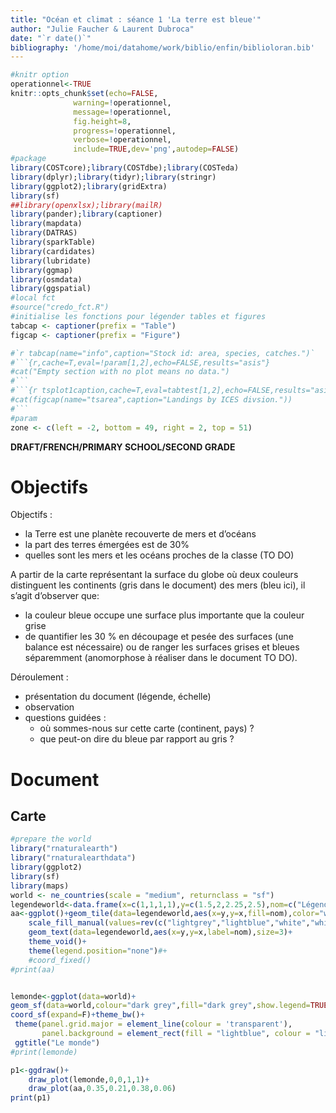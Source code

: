 ```yaml
---
title: "Océan et climat : séance 1 'La terre est bleue'"
author: "Julie Faucher & Laurent Dubroca"
date: "`r date()`"
bibliography: '/home/moi/datahome/work/biblio/enfin/biblioloran.bib'
---
```



```r
#knitr option
operationnel<-TRUE
knitr::opts_chunk$set(echo=FALSE, 
		      warning=!operationnel, 
		      message=!operationnel,
		      fig.height=8,
		      progress=!operationnel,
		      verbose=!operationnel,
		      include=TRUE,dev='png',autodep=FALSE)
#package
library(COSTcore);library(COSTdbe);library(COSTeda)
library(dplyr);library(tidyr);library(stringr)
library(ggplot2);library(gridExtra)
library(sf)
##library(openxlsx);library(mailR)
library(pander);library(captioner)
library(mapdata)
library(DATRAS)
library(sparkTable)
library(cardidates)
library(lubridate)
library(ggmap)
library(osmdata)
library(ggspatial)
#local fct
#source("credo_fct.R")
#initialise les fonctions pour légender tables et figures
tabcap <- captioner(prefix = "Table")
figcap <- captioner(prefix = "Figure")

#`r tabcap(name="info",caption="Stock id: area, species, catches.")`
#```{r,cache=T,eval=!param[1,2],echo=FALSE,results="asis"}
#cat("Empty section with no plot means no data.")
#```
#```{r tsplot1caption,cache=T,eval=tabtest[1,2],echo=FALSE,results="asis"}
#cat(figcap(name="tsarea",caption="Landings by ICES divsion."))
#```
#param
zone <- c(left = -2, bottom = 49, right = 2, top = 51)

```

**DRAFT/FRENCH/PRIMARY SCHOOL/SECOND GRADE**

# Objectifs 

Objectifs :

- la Terre est une planète recouverte de mers et d'océans
- la part des terres émergées est de 30%
- quelles sont les mers et les océans proches de la classe (TO DO)

A partir de la carte représentant la surface du globe où deux couleurs
distinguent les continents (gris dans le document) des mers (bleu ici), il s'agit d'observer que:

- la couleur bleue occupe une surface plus importante que la couleur grise
- de quantifier les 30 % en découpage et pesée des surfaces (une balance est
  nécessaire) ou de ranger les surfaces grises et bleues séparemment
  (anomorphose à réaliser dans le document TO DO).
  

Déroulement :

- présentation du document (légende, échelle)
- observation
- questions guidées :
  - où sommes-nous sur cette carte (continent, pays) ?
  - que peut-on dire du bleue par rapport au gris ?

# Document

## Carte

```r
#prepare the world
library("rnaturalearth")
library("rnaturalearthdata")
library(ggplot2)
library(sf)
library(maps)
world <- ne_countries(scale = "medium", returnclass = "sf")
legendeworld<-data.frame(x=c(1,1,1,1),y=c(1.5,2,2.25,2.5),nom=c("Légende :","Terre","","Océan"))#,color=c("light grey","lightblue"))
aa<-ggplot()+geom_tile(data=legendeworld,aes(x=y,y=x,fill=nom),color="white")+
	scale_fill_manual(values=rev(c("lightgrey","lightblue","white","white")))+
	geom_text(data=legendeworld,aes(x=y,y=x,label=nom),size=3)+
	theme_void()+
	theme(legend.position="none")#+
	#coord_fixed()
#print(aa)


lemonde<-ggplot(data=world)+
geom_sf(data=world,colour="dark grey",fill="dark grey",show.legend=TRUE)+
coord_sf(expand=F)+theme_bw()+
 theme(panel.grid.major = element_line(colour = 'transparent'),
       panel.background = element_rect(fill = "lightblue", colour = "lightblue"))+
 ggtitle("Le monde")
#print(lemonde)

p1<-ggdraw()+
	draw_plot(lemonde,0,0,1,1)+
	draw_plot(aa,0.35,0.21,0.38,0.06)
print(p1)
```

